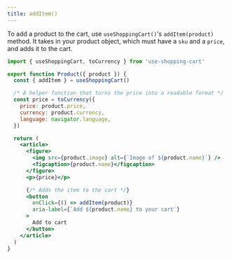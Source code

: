 ```yaml
---
title: addItem()
---
```


<div>

To add a product to the cart, use `useShoppingCart()`'s `addItem(product)` method. It takes in your product object, which must have a `sku` and a `price`, and adds it to the cart.

```jsx
import { useShoppingCart, toCurrency } from 'use-shopping-cart'

export function Product({ product }) {
  const { addItem } = useShoppingCart()

  /* A helper function that turns the price into a readable format */
  const price = toCurrency({
    price: product.price,
    currency: product.currency,
    language: navigator.language,
  })

  return (
    <article>
      <figure>
        <img src={product.image} alt={`Image of ${product.name}`} />
        <figcaption>{product.name}</figcaption>
      </figure>
      <p>{price}</p>

      {/* Adds the item to the cart */}
      <button
        onClick={() => addItem(product)}
        aria-label={`Add ${product.name} to your cart`}
      >
        Add to cart
      </button>
    </article>
  )
}
```

</div>

